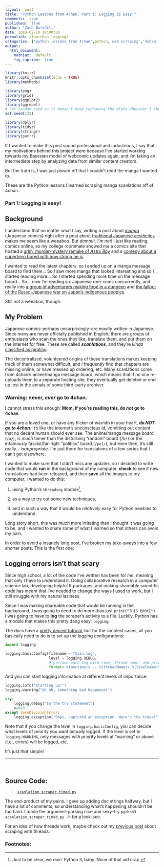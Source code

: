 ```yaml
---
layout:  post
title: "Python Lessons from 4chan, Part I: Logging is Easy!"
comments:  true
published:  true
author: "Zach Burchill"
date: 2018-02-10 10:00:00
permalink: /fourchan_logging/
categories: ["python lessons from 4chan",python,'web scraping','4chan','manga','webcomics',logging]
output:
  html_document:
    mathjax:  default
    fig_caption:  true
---
```


```r
library(knitr)
knitr::opts_chunk$set(echo = TRUE)
library(methods)

library(png)
library(grid)
library(ggplot2)
library(ggrepel)
# Set random seed so it doesn't keep redrawing the plots whenever I change anything
set.seed(123)

library(dplyr) 
library(tidyr)
library(stringr)
library(purrr)
```

If I wanted to make this post sound professional and industrious, I say that my motivations behind this project were because I've started working towards my Bayesian model of webcomic updates again, and I'm taking an intermediate step by analyzing data from similar content creators.

But the truth is, I was just pissed off that I couldn't read the manga I wanted to.

These are the Python lessons I learned scraping manga scanlations off of 4chan.

### Part 1: Logging is easy!

<!--more-->

## Background

I understand that no matter what I say, writing a post about _[manga](https://en.wikipedia.org/wiki/Manga)_ (Japanese comics) right after a post about [traditional Japanese aesthetics]({{ site.baseurl }}{% post_url 2017-11-16-nightmoves %}) makes me seem like a weeaboo. But _dammit, I'm not!_ I just like reading comics online, so my college roommate showed me a comics site that hosted a [grim, murder-mystery remake of _Astro Boy_](https://en.wikipedia.org/wiki/Pluto_(manga)) and a [comedy about a superhero bored with how strong he is](https://en.wikipedia.org/wiki/One-Punch_Man). 

I wanted to read the latest chapters, so I ended up on a manga message board to find them... So I saw more manga that looked interesting and so I started reading more... So I started spending more time on the message board... So... now I'm reading six Japanese rom-coms concurrently, and really into [a group of adventurers making food in a dungeon](https://en.wikipedia.org/wiki/Delicious_in_Dungeon) and [the fallout of the Russo-Japanese war on Japan's indigenous peoples](https://en.wikipedia.org/wiki/Golden_Kamuy). 

Still not a weeaboo, though.

## My Problem

Japanese comics--perhaps unsurprisingly--are mostly written in Japanese. Since many are never officially published in English, there are groups of enthusiasts who scan the ones they like, translate them, and put them on the internet for free. These are called _**scanlations**_, and they're _kinda_ [classified as pirating](https://en.wikipedia.org/wiki/Scanlation#Legal_action).

The decentralized, volunteered origins of these translations makes keeping track of them somewhat difficult, and I frequently find that chapters are missing online, or have messed up ordering, etc. Many scanlations come from 4chan's anime/manga message board, which means that if no one re-uploads them to a separate hosting site, they eventually get deleted or end up lost in the annals of some third-party archiver.

### Warning: never, _ever_ go to 4chan.

I cannot stress this enough: **Mom, if you're reading this, do _not_ go to 4chan**.

If you are a loved one, or have any flicker of warmth in your heart, _**do NOT go to 4chan**_.  It's like the internet's unconscious id, vomitting out content that no decent human should ever see. The anime/manga message board (`/a/`), is _much_ tamer than the disturbing "random" board (`/b/`) or the infamously fascist/far-right "politics" board (`/pol/`), but even then, it's still really... _inappropriate_. I'm just there for translations of a few series that I can't get elsewhere.

I wanted to make sure that I didn't miss any updates, so I decided to write code that would **run** in the background of my computer, **check** to see if new translations had been released, and then **save** all the images to my computer. I wanted to do this: 

1. using Python's `threading` module[^1], 

2. as a way to try out some new techniques,

3. and in such a way that it would be _relatively_ easy for Python newbies to understand.

Long story short, this was _much_ more irritating than I thought it was going to be, and I wanted to share some of what I learned so that others can avoid my pain.

In order to avoid a insanely long post, I've broken my take-aways into a few shorter posts.  This is the first one: 

## Logging errors isn't that scary 

Since high school, a lot of the code I've written has been for _me_, meaning that only I have to understand it. Doing collaborative research in a computer science lab, developing helpful R packages, and making shareable scientific code has meant that I've needed to change the ways I used to work, but I still struggle with my natural laziness.

Since I was making shareable code that would be running in the background, I was going to need to do more than just `print("THIS BROKE")`. I was going to have to **log** the scraper's activity to a file. Luckily, Python has a module that makes this pretty dang easy: `logging`.

The docs have a [pretty decent tutorial](https://docs.python.org/3/howto/logging.html#logging-basic-tutorial), but for the simplest cases, all you basically need to do is to set up the logging configurations:

```python
import logging

logging.basicConfig(filename = "main.log", 
                    level = logging.DEBUG, 
                    # preface each log with time, thread name, and priority level
                    format='%(asctime)s -- %(threadName)s %(levelname)s %(message)s')
```

And you can start logging information at different levels of importance:
                    
```python
logging.info("Starting up!")
logging.warning("Uh oh, something bad happened!")

try:
    logging.debug("In the try statement")
    x=0/0
except ZeroDivisionError:
    logging.exception("Oops, captured an exception. Here's the trace!")
```

Note that if you change the level in `logging.basicConfig`, you can decide what levels of priority you want actually logged. If the level is set to `logging.WARNING`, only messages with priority levels at "warning" or above (i.e., errors) will be logged, etc.

It's just _that_ simple!

<hr />
<br />

## Source Code:

> [`scanlation_scraper_timed.py`]({{ site.url }}/code/4chan-image-scraper/scanlation_scraper_timed.py)

The end-product of my pains. I gave up adding doc strings halfway, but I have a lot of comments, so understanding what's happening shouldn't be too hard. I made the argument-parsing nice and sexy--try `python3 scanlation_scraper_timed.py -h` for a look-see. 

For an idea of how threads work, maybe check out my [previous post]({{ site.baseurl }}{% post_url 2016-11-14-webcomic_post %}) about scraping with threads.


### Footnotes:

[^1]: Just to be clear, we doin' Python 3, baby. None of that _old_ crap.


